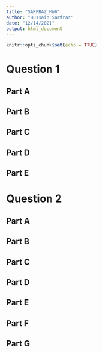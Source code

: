 ---
title: "SARFRAZ_HW6"
author: "Hussain Sarfraz"
date: "12/14/2021"
output: html_document
---

```{r setup, include=FALSE}
knitr::opts_chunk$set(echo = TRUE)
```

# Question 1

## Part A

## Part B

## Part C

## Part D

## Part E

# Question 2

## Part A

## Part B

## Part C

## Part D

## Part E

## Part F

## Part G